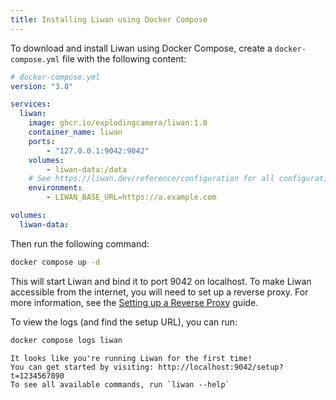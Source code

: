 ```yaml
---
title: Installing Liwan using Docker Compose
---
```


To download and install Liwan using Docker Compose, create a `docker-compose.yml` file with the following content:

```yaml
# docker-compose.yml
version: "3.8"

services:
  liwan:
    image: ghcr.io/explodingcamera/liwan:1.0
    container_name: liwan
    ports:
        - "127.0.0.1:9042:9042"
    volumes:
        - liwan-data:/data
    # See https://liwan.dev/reference/configuration for all configuration options
    environment:
        - LIWAN_BASE_URL=https://a.example.com

volumes:
  liwan-data:
```

Then run the following command:

```sh
docker compose up -d
```

This will start Liwan and bind it to port 9042 on localhost. To make Liwan accessible from the internet, you will need to set up a reverse proxy. For more information, see the [Setting up a Reverse Proxy](/guides/reverse-proxy) guide.

To view the logs (and find the setup URL), you can run:

```bash title="liwan"
docker compose logs liwan
```

```plaintext "http://localhost:9042/setup?t=1234567890" "liwan --help"
It looks like you're running Liwan for the first time!
You can get started by visiting: http://localhost:9042/setup?t=1234567890
To see all available commands, run `liwan --help`
```
